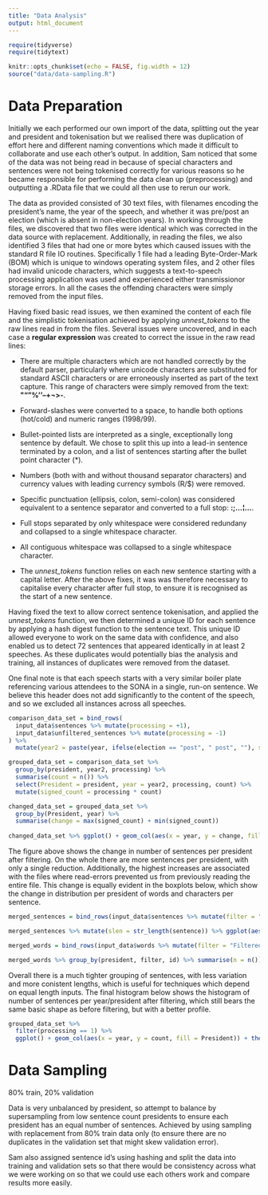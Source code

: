 ```yaml
---
title: "Data Analysis"
output: html_document
---
```


```r
require(tidyverse)
require(tidytext)

knitr::opts_chunk$set(echo = FALSE, fig.width = 12)
source("data/data-sampling.R")

```

# Data Preparation

Initially we each performed our own import of the data, splitting out the year and president and tokenisation but we realised there was duplication of effort here and different naming conventions which made it difficult to collaborate and use each other's output. In addition, Sam noticed that some of the data was not being read in because of special characters and sentences were not being tokenised correctly for various reasons so he became responsible for performing the data clean up (preprocessing) and outputting a .RData file that we could all then use to rerun our work. 

The data as provided consisted of 30 text files, with filenames encoding the president's name, the year of the speech, and whether it was pre/post an election (which is absent in non-election years). In working through the files, we discovered that two files were identical which was corrected in the data source with replacement. Additionally, in reading the files, we also identified 3 files that had one or more bytes which caused issues with the standard R file IO routines. Specifically 1 file had a leading Byte-Order-Mark (BOM) which is unique to windows operating system files, and 2 other files had invalid unicode characters, which suggests a text-to-speech processing application was used and experienced either transmissionor storage errors. In all the cases the offending characters were simply removed from the input files. 

Having fixed basic read issues, we then examined the content of each file and the simplistic tokenisation achieved by applying *unnest_tokens* to the raw lines read in from the files. Several issues were uncovered, and in each case a **regular expression** was created to correct the issue in the raw read lines:

 * There are multiple characters which are not handled correctly by the default parser, particularly where unicode characters are substituted for standard ASCII characters or are erroneously inserted as part of the text capture. This range of characters were simply removed from the text: **\"“”%’‘[]()–+¬>-**.
 
 * Forward-slashes were converted to a space, to handle both options (hot/cold) and numeric ranges (1998/99).
 
 * Bullet-pointed lists are interpreted as a single, exceptionally long sentence by default. We chose to split this up into a lead-in sentence terminated by a colon, and a list of sentences starting after the bullet point character (\*).
 
 * Numbers (both with and without thousand separator characters) and currency values with leading currency symbols (R/$) were removed.
 
 * Specific punctuation (ellipsis, colon, semi-colon) was considered equivalent to a sentence separator and converted to a full stop: **:;…¦...**.
 
 * Full stops separated by only whitespace were considered redundany and collapsed to a single whitespace character.
  
 * All contiguous whitespace was collapsed to a single whitespace character.
 
 * The *unnest_tokens* function relies on each new sentence starting with a capital letter. After the above fixes, it was was therefore necessary to capitalise every character after full stop, to ensure it is recognised as the start of a new sentence.
 
Having fixed the text to allow correct sentence tokenisation, and applied the *unnest_tokens* function, we then determined a unique ID for each sentence by applying a hash digest function to the sentence text. This unique ID allowed everyone to work on the same data with confidence, and also enabled us to detect 72 sentences that appeared identically in at least 2 speeches. As these duplicates would potentially bias the analysis and training, all instances of duplicates were removed from the dataset.
  
One final note is that each speech starts with a very similar boiler plate referencing various attendees to the SONA in a single, run-on sentence. We believe this header does not add significantly to the content of the speech, and so we excluded all instances across all speeches.

```r
comparison_data_set = bind_rows(
  input_data$sentences %>% mutate(processing = +1), 
  input_data$unfiltered_sentences %>% mutate(processing = -1)
) %>% 
  mutate(year2 = paste(year, ifelse(election == "post", " post", ""), sep = ""))

grouped_data_set = comparison_data_set %>% 
  group_by(president, year2, processing) %>%
  summarise(count = n()) %>%
  select(President = president, year = year2, processing, count) %>% 
  mutate(signed_count = processing * count) 

changed_data_set = grouped_data_set %>%
  group_by(President, year) %>%
  summarise(change = max(signed_count) + min(signed_count))
  
changed_data_set %>% ggplot() + geom_col(aes(x = year, y = change, fill = President)) + theme(axis.text.x=element_text(angle=90,hjust=1,vjust=0.5)) + ylab("Number of sentences") + xlab("Year") + ggtitle("Change in number of sentences per president after filtering.")
```

The figure above shows the change in number of sentences per president after filtering. On the whole there are more sentences per president, with only a single reduction. Additionally, the highest increases are associated with the files where read-errors prevented us from previously reading the entire file. This change is equally evident in the boxplots below, which show the change in distribution per president of words and characters per sentence. 
```r
merged_sentences = bind_rows(input_data$sentences %>% mutate(filter = "Filtered"), input_data$unfiltered_sentences %>% mutate(filter = "Unfiltered"))

merged_sentences %>% mutate(slen = str_length(sentence)) %>% ggplot(aes(x = president, y = slen, colour = president)) + geom_boxplot() + facet_grid(cols = vars(filter)) + xlab("President") + ylab("Sentence length in characters")
```

```r
merged_words = bind_rows(input_data$words %>% mutate(filter = "Filtered"), input_data$unfiltered_words %>% mutate(filter = "Unfiltered"))

merged_words %>% group_by(president, filter, id) %>% summarise(n = n()) %>% select(president, filter, n) %>% ggplot(aes(x = president, y = n, colour = president)) + geom_boxplot() + facet_grid(cols = vars(filter)) + xlab("President") + ylab("Sentence length in words")
```

Overall there is a much tighter grouping of sentences, with less variation and more conistent lengths, which is useful for techniques which depend on equal length inputs. The final histogram below shows the histogram of number of sentences per year/president after filtering, which still bears the same basic shape as before filtering, but with a better profile.

```r
grouped_data_set %>% 
  filter(processing == 1) %>% 
  ggplot() + geom_col(aes(x = year, y = count, fill = President)) + theme(axis.text.x=element_text(angle = 90,hjust = 1,vjust = 0.5)) + ylab("Number of sentences") + xlab("Year") 

```


# Data Sampling

80% train, 20% validation

Data is very unbalanced by president, so attempt to balance by supersampling from low sentence count presidents to ensure 
each president has an equal number of sentences. Achieved by using sampling with replacement from 80% train data only (to ensure 
there are no duplicates in the validation set that might skew validation error).

Sam also assigned sentence id's using hashing and split the data into training and validation sets so that there would be consistency across what we were working on so that we could use each others work and compare results more easily.









